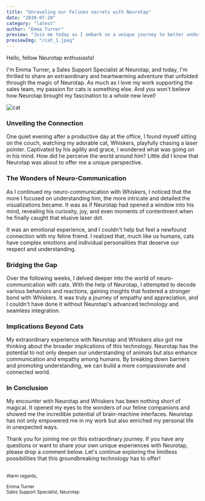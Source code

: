 ```yaml
---
title: "Unraveling our Felines secrets with Neurotap"
date: "2030-07-20"
category: "latest"
author: "Emma Turner"
preview: "Join me today as I embark on a unique journey to better understand our mysterious feline friends with the help of Neurotap. And you won't believe how it brought my fascination to a whole new level!"
previewImg: "/cat_1.jpeg"
---
```


Hello, fellow Neurotap enthusiasts!

I'm Emma Turner, a Sales Support Specialist at Neurotap, and today, I'm thrilled to share an extraordinary and heartwarming adventure that unfolded through the magic of Neurotap. As much as I love my work supporting the sales team, my passion for cats is something else. And you won't believe how Neurotap brought my fascination to a whole new level!

![cat](/cat_1.jpeg)

### Unveiling the Connection

One quiet evening after a productive day at the office, I found myself sitting on the couch, watching my adorable cat, Whiskers, playfully chasing a laser pointer. Captivated by his agility and grace, I wondered what was going on in his mind. How did he perceive the world around him? Little did I know that Neurotap was about to offer me a unique perspective.

### The Wonders of Neuro-Communication

As I continued my neuro-communication with Whiskers, I noticed that the more I focused on understanding him, the more intricate and detailed the visualizations became. It was as if Neurotap had opened a window into his mind, revealing his curiosity, joy, and even moments of contentment when he finally caught that elusive laser dot.

It was an emotional experience, and I couldn't help but feel a newfound connection with my feline friend. I realized that, much like us humans, cats have complex emotions and individual personalities that deserve our respect and understanding.

### Bridging the Gap

Over the following weeks, I delved deeper into the world of neuro-communication with cats. With the help of Neurotap, I attempted to decode various behaviors and reactions, gaining insights that fostered a stronger bond with Whiskers. It was truly a journey of empathy and appreciation, and I couldn't have done it without Neurotap's advanced technology and seamless integration.

### Implications Beyond Cats

My extraordinary experience with Neurotap and Whiskers also got me thinking about the broader implications of this technology. Neurotap has the potential to not only deepen our understanding of animals but also enhance communication and empathy among humans. By breaking down barriers and promoting understanding, we can build a more compassionate and connected world.

### In Conclusion

My encounter with Neurotap and Whiskers has been nothing short of magical. It opened my eyes to the wonders of our feline companions and showed me the incredible potential of brain-machine interfaces. Neurotap has not only empowered me in my work but also enriched my personal life in unexpected ways.

Thank you for joining me on this extraordinary journey. If you have any questions or want to share your own unique experiences with Neurotap, please drop a comment below. Let's continue exploring the limitless possibilities that this groundbreaking technology has to offer!

<br/>
<small>
Warm regards,

Emma Turner<br/>
Sales Support Specialist, Neurotap
</small>
